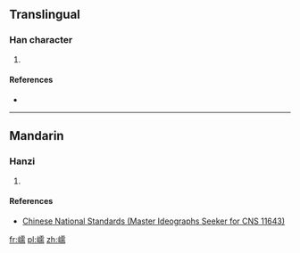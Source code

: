 ==Translingual==

===Han character===
{{Han char|rn=46|rad=山|as=14|sn=17|four=|canj=山一月月 (UMBB)|ids=⿰[[山]][[需]]}}

# {{defn|Han|sort=山14}}

====References====
* {{Han ref|kx=0321.361|hdz=10802.031|uh=5DBF|ud=23999}}

----

==Mandarin==

===Hanzi===
{{cmn-hanzi|pin=[[rú]] ([[ru2]])|wg=ju<sup>2</sup>}}

# {{defn|lang=cmn|sort=山14}}

====References====
*[http://www.cns11643.gov.tw/AIDB/query_general_view.do?page=3&code=6472 Chinese National Standards (Master Ideographs Seeker for CNS 11643)]

[[fr:嶿]]
[[pl:嶿]]
[[zh:嶿]]